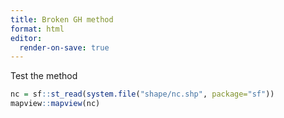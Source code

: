 ```yaml
---
title: Broken GH method
format: html
editor:
  render-on-save: true
---
```


Test the method


```r
nc = sf::st_read(system.file("shape/nc.shp", package="sf"))
mapview::mapview(nc)
```
